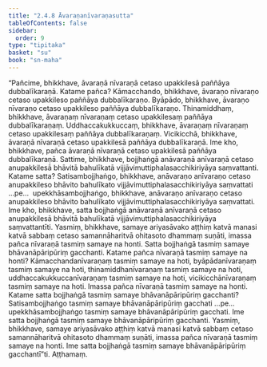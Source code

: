 ```yaml
---
title: "2.4.8 Āvaraṇanīvaraṇasutta"
tableOfContents: false
sidebar:
  order: 9
type: "tipitaka"
basket: "su"
book: "sn-maha"
---
```



<DynamicBreadcrumb />

<Division number="219" book="sn-maha" bookNo="14" page="83">

<Paragraph number="515" book="sn-maha">
“Pañcime, bhikkhave, āvaraṇā nīvaraṇā cetaso upakkilesā paññāya dubbalīkaraṇā. Katame pañca? Kāmacchando, bhikkhave, āvaraṇo nīvaraṇo cetaso upakkileso paññāya dubbalīkaraṇo. Byāpādo, bhikkhave, āvaraṇo nīvaraṇo cetaso upakkileso paññāya dubbalīkaraṇo. Thinamiddhaṃ, bhikkhave, āvaraṇaṃ nīvaraṇaṃ cetaso upakkilesaṃ paññāya dubbalīkaraṇaṃ. Uddhaccakukkuccaṃ, bhikkhave, āvaraṇaṃ nīvaraṇaṃ cetaso upakkilesaṃ paññāya dubbalīkaraṇaṃ. Vicikicchā, bhikkhave, āvaraṇā nīvaraṇā cetaso upakkilesā paññāya dubbalīkaraṇā. Ime kho, bhikkhave, pañca āvaraṇā nīvaraṇā cetaso upakkilesā paññāya dubbalīkaraṇā.
</Paragraph>

<Paragraph number="516" book="sn-maha">
Sattime, bhikkhave, bojjhaṅgā anāvaraṇā anīvaraṇā cetaso anupakkilesā bhāvitā bahulīkatā vijjāvimuttiphalasacchikiriyāya saṃvattanti. Katame satta? Satisambojjhaṅgo, bhikkhave, anāvaraṇo anīvaraṇo cetaso anupakkileso bhāvito bahulīkato vijjāvimuttiphalasacchikiriyāya saṃvattati …pe…  upekkhāsambojjhaṅgo, bhikkhave, anāvaraṇo anīvaraṇo cetaso anupakkileso bhāvito bahulīkato vijjāvimuttiphalasacchikiriyāya saṃvattati. Ime kho, bhikkhave, satta bojjhaṅgā anāvaraṇā anīvaraṇā cetaso anupakkilesā bhāvitā bahulīkatā vijjāvimuttiphalasacchikiriyāya saṃvattantīti.
</Paragraph>

<Paragraph number="517" book="sn-maha">
Yasmiṃ, bhikkhave, samaye ariyasāvako aṭṭhiṃ katvā manasi katvā sabbaṃ cetaso samannāharitvā ohitasoto dhammaṃ suṇāti, imassa pañca nīvaraṇā tasmiṃ samaye na honti. Satta bojjhaṅgā tasmiṃ samaye bhāvanāpāripūriṃ gacchanti.
</Paragraph>

<Paragraph number="518" book="sn-maha">
Katame pañca nīvaraṇā tasmiṃ samaye na honti? Kāmacchandanīvaraṇaṃ tasmiṃ samaye na hoti, byāpādanīvaraṇaṃ tasmiṃ samaye na hoti, thinamiddhanīvaraṇaṃ tasmiṃ samaye na hoti, uddhaccakukkuccanīvaraṇaṃ tasmiṃ samaye na hoti, vicikicchānīvaraṇaṃ tasmiṃ samaye na hoti. Imassa pañca nīvaraṇā tasmiṃ samaye na honti.
</Paragraph>

<Paragraph number="519" book="sn-maha">
Katame satta bojjhaṅgā tasmiṃ samaye bhāvanāpāripūriṃ gacchanti? Satisambojjhaṅgo tasmiṃ samaye bhāvanāpāripūriṃ gacchati …pe…  upekkhāsambojjhaṅgo tasmiṃ samaye bhāvanāpāripūriṃ gacchati. Ime satta bojjhaṅgā tasmiṃ samaye bhāvanāpāripūriṃ gacchanti. Yasmiṃ, bhikkhave, samaye ariyasāvako aṭṭhiṃ katvā manasi katvā sabbaṃ cetaso samannāharitvā ohitasoto dhammaṃ suṇāti, imassa pañca nīvaraṇā tasmiṃ samaye na honti. Ime satta bojjhaṅgā tasmiṃ samaye bhāvanāpāripūriṃ gacchantī”ti.

</Paragraph>
</Division>

<Paragraph number="520" type="center" book="sn-maha">
Aṭṭhamaṃ.
</Paragraph>